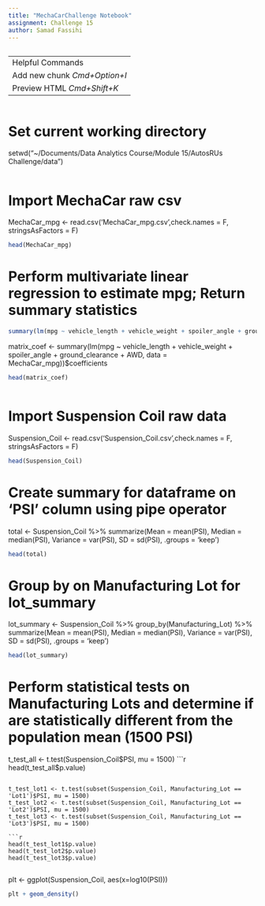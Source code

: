 ```yaml
---
title: "MechaCarChallenge Notebook"
assignment: Challenge 15
author: Samad Fassihi
---
```

```r

```
---
Helpful Commands
 Add new chunk *Cmd+Option+I*
 Preview HTML *Cmd+Shift+K* 
---
```r

```
# Set current working directory
setwd("~/Documents/Data Analytics Course/Module 15/AutosRUs Challenge/data ")
```r

```
# Import MechaCar raw csv 
MechaCar_mpg <- read.csv('MechaCar_mpg.csv',check.names = F, stringsAsFactors = F)
```r
head(MechaCar_mpg)
```
# Perform multivariate linear regression to estimate mpg; Return summary statistics
```r
summary(lm(mpg ~ vehicle_length + vehicle_weight + spoiler_angle + ground_clearance + AWD, data = MechaCar_mpg))
```

matrix_coef <- summary(lm(mpg ~ vehicle_length + vehicle_weight + spoiler_angle + ground_clearance + AWD, data = MechaCar_mpg))$coefficients

```r
head(matrix_coef)
```
```r

```
# Import Suspension Coil raw data
Suspension_Coil <- read.csv('Suspension_Coil.csv',check.names = F, stringsAsFactors = F)
```r
head(Suspension_Coil)
```
# Create summary for dataframe on 'PSI' column using pipe operator
total <- Suspension_Coil %>% summarize(Mean = mean(PSI), Median = median(PSI), Variance = var(PSI), SD = sd(PSI), .groups = 'keep')
```r
head(total)
```
# Group by on Manufacturing Lot for lot_summary
lot_summary <- Suspension_Coil %>% group_by(Manufacturing_Lot) %>% summarize(Mean = mean(PSI), Median = median(PSI), Variance = var(PSI), SD = sd(PSI), .groups = 'keep')
```r
head(lot_summary)
```
# Perform statistical tests on Manufacturing Lots and determine if are statistically different from the population mean (1500 PSI)
t_test_all <- t.test(Suspension_Coil$PSI, mu = 1500)
```r
head(t_test_all$p.value)
```

t_test_lot1 <- t.test(subset(Suspension_Coil, Manufacturing_Lot == 'Lot1')$PSI, mu = 1500)
t_test_lot2 <- t.test(subset(Suspension_Coil, Manufacturing_Lot == 'Lot2')$PSI, mu = 1500)
t_test_lot3 <- t.test(subset(Suspension_Coil, Manufacturing_Lot == 'Lot3')$PSI, mu = 1500)

```r
head(t_test_lot1$p.value)
head(t_test_lot2$p.value)
head(t_test_lot3$p.value)


```
plt <- ggplot(Suspension_Coil, aes(x=log10(PSI)))
```r
plt + geom_density()

```